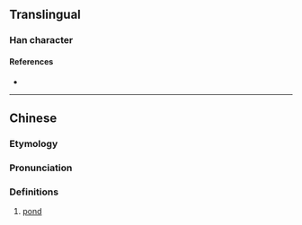{{character info}}
==Translingual==

===Han character===
{{Han char|rn=75|rad=木|as=09|sn=13|four=44609|canj=DDW,XDDW|ids=⿱林田}}

====References====
* {{Han ref|kx=0542.191|hdz=21244.060|uh=6983|ud=27011|bh=DEC6|bd=57030}}

----

==Chinese==
{{zh-forms}}

===Etymology===
{{rfe|zh|Cognate with [[Zhuang]]?}}

===Pronunciation===
{{zh-pron
|m=tán
|c=dam4,taam4
|cat=n
}}

===Definitions===
{{zh-hanzi}}

# [[pond]]